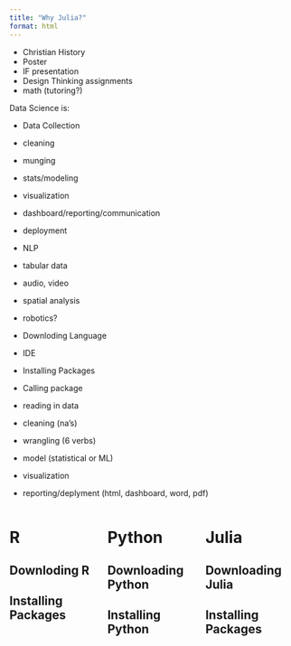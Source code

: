 ```yaml
---
title: "Why Julia?"
format: html
---
```


- Christian History
- Poster
- IF presentation
- Design Thinking assignments 
- math (tutoring?)



Data Science is:

- Data Collection 
- cleaning 
- munging
- stats/modeling
- visualization
- dashboard/reporting/communication
- deployment 

- NLP 
- tabular data
- audio, video
- spatial analysis

- robotics? 





- Downloding Language
- IDE
- Installing Packages 
- Calling package
- reading in data 
- cleaning (na's)
- wrangling (6 verbs)
- model (statistical or ML)
- visualization
- reporting/deplyment (html, dashboard, word, pdf)



::: columns
::: {.column width="33%"}
# R 

## Downloding R
## Installing Packages 

:::
::: {.column width="33%"}
# Python 
## Downloading Python
## Installing Python 

:::
::: {.column width="34%"}
# Julia 
## Downloading Julia
## Installing Packages

:::
:::

